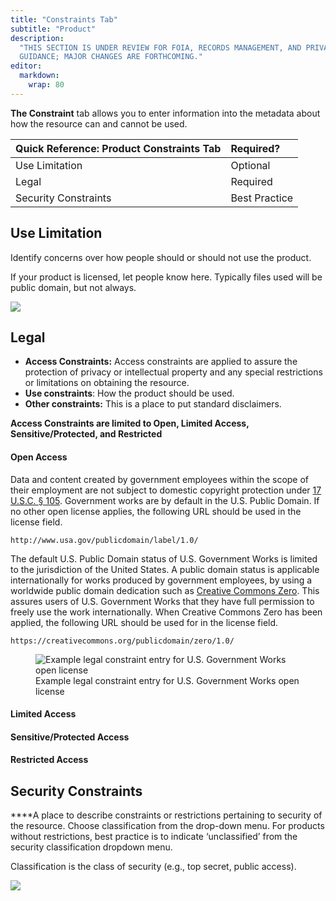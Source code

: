 ```yaml
---
title: "Constraints Tab"
subtitle: "Product"
description: 
  "THIS SECTION IS UNDER REVIEW FOR FOIA, RECORDS MANAGEMENT, AND PRIVACY POLICY
  GUIDANCE; MAJOR CHANGES ARE FORTHCOMING."
editor: 
  markdown: 
    wrap: 80
---
```


**The Constraint** tab allows you to enter information into the metadata about
how the resource can and cannot be used.

| Quick Reference: Product Constraints Tab | Required?     |
|:-----------------------------------------|:--------------|
| Use Limitation                           | Optional      |
| Legal                                    | Required      |
| Security Constraints                     | Best Practice |

## Use Limitation

Identify concerns over how people should or should not use the product.

::: {.callout-note}
If your product is licensed, let people know here.
Typically files used will be public domain, but not always. 
:::

![](../../assets/use_limitation.png)

## Legal

-   **Access Constraints:** Access constraints are applied to assure the
    protection of privacy or intellectual property and any special restrictions
    or limitations on obtaining the resource.
-   **Use constraints**: How the product should be used.
-   **Other constraints:** This is a place to put standard disclaimers.

**Access Constraints are limited to Open, Limited Access, Sensitive/Protected,
and Restricted**

#### Open Access

Data and content created by government employees within the scope of their
employment are not subject to domestic copyright protection under [17 U.S.C. §
105](http://www.copyright.gov/title17/92chap1.html#105). Government works are by
default in the U.S. Public Domain. If no other open license applies, the
following URL should be used in the license field.

``` text
http://www.usa.gov/publicdomain/label/1.0/
```

The default U.S. Public Domain status of U.S. Government Works is limited to the
jurisdiction of the United States. A public domain status is applicable
internationally for works produced by government employees, by using a worldwide
public domain dedication such as [Creative Commons
Zero](https://creativecommons.org/publicdomain/zero/1.0/). This assures users of
U.S. Government Works that they have full permission to freely use the work
internationally. When Creative Commons Zero has been applied, the following URL
should be used for in the license field.

``` text
https://creativecommons.org/publicdomain/zero/1.0/
```

![Example legal constraint entry for U.S. Government Works open license](../../assets/example_legal_contraint_entry.png)

#### Limited Access

#### Sensitive/Protected Access

#### Restricted Access

## Security Constraints

\*\*\*\*A place to describe constraints or restrictions pertaining to security
of the resource. Choose classification from the drop-down menu. For products
without restrictions, best practice is to indicate 'unclassified' from the
security classification dropdown menu.

::: {.callout-note}
Classification is the class of security (e.g., top secret, public access). 
:::

![](../../assets/example_security.png)
